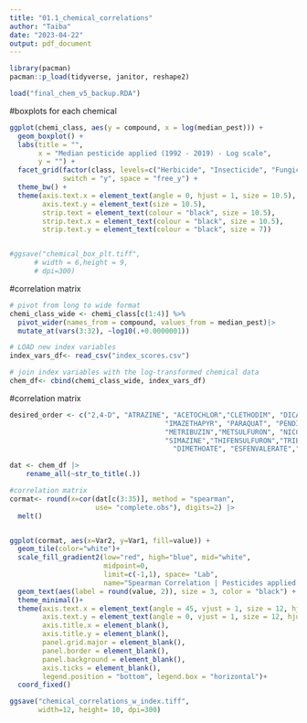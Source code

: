 ```yaml
---
title: "01.1_chemical_correlations"
author: "Taiba"
date: "2023-04-22"
output: pdf_document
---
```


```r
library(pacman)
pacman::p_load(tidyverse, janitor, reshape2)

```

```r
load("final_chem_v5_backup.RDA")
```

#boxplots for each chemical
```r

ggplot(chemi_class, aes(y = compound, x = log(median_pest))) +
  geom_boxplot() +
  labs(title = "",
       x = "Median pesticide applied (1992 - 2019) - Log scale", 
       y = "") +
  facet_grid(factor(class, levels=c("Herbicide", "Insecticide", "Fungicide"))~ ., scales = "free_y", 
             switch = "y", space = "free_y") +
  theme_bw() +
  theme(axis.text.x = element_text(angle = 0, hjust = 1, size = 10.5),
        axis.text.y = element_text(size = 10.5),
        strip.text = element_text(colour = "black", size = 10.5),
        strip.text.x = element_text(colour = "black", size = 10.5),
        strip.text.y = element_text(colour = "black", size = 7))


#ggsave("chemical_box_plt.tiff", 
      # width = 6,height = 9,
      # dpi=300)
```


#correlation matrix
```r
# pivot from long to wide format
chemi_class_wide <- chemi_class[c(1:4)] %>%
  pivot_wider(names_from = compound, values_from = median_pest)|>
  mutate_at(vars(3:32), ~log10(.+0.0000001)) 

# LOAD new index variables
index_vars_df<- read_csv("index_scores.csv")

# join index variables with the log-transformed chemical data
chem_df<- cbind(chemi_class_wide, index_vars_df)
```

#correlation matrix
```r
desired_order <- c("2,4-D", "ATRAZINE", "ACETOCHLOR","CLETHODIM", "DICAMBA","GLYPHOSATE", 
                                      "IMAZETHAPYR", "PARAQUAT", "PENDIMETHALIN","CHLORIMURON","METOLACHLOR",
                                      "METRIBUZIN","METSULFURON", "NICOSULFURON", "PICLORAM", "SETHOXYDIM", 
                                      "SIMAZINE","THIFENSULFURON","TRIBENURON METHYL", "TRICLOPYR", "TRIFLURALIN","CARBARYL", "CHLORPYRIFOS", "CYHALOTHRIN-LAMBDA",
                                        "DIMETHOATE", "ESFENVALERATE","PERMETHRIN", "CHLOROTHALONIL","MANCOZEB","PROPICONAZOLE")

dat <- chem_df |>
    rename_all(~str_to_title(.))

#correlation matrix
cormat<- round(x=cor(dat[c(3:35)], method = "spearman", 
                     use= "complete.obs"), digits=2) |>
  melt() 


ggplot(cormat, aes(x=Var2, y=Var1, fill=value)) +
  geom_tile(color="white")+
  scale_fill_gradient2(low="red", high="blue", mid="white",
                       midpoint=0,
                       limit=c(-1,1), space= "Lab",
                       name="Spearman Correlation | Pesticides applied in US Counties (1992-2019)")+
  geom_text(aes(label = round(value, 2)), size = 3, color = "black") + # Add text labels
  theme_minimal()+
  theme(axis.text.x = element_text(angle = 45, vjust = 1, size = 12, hjust = 1),
        axis.text.y = element_text(angle = 0, vjust = 1, size = 12, hjust = 1),
        axis.title.x = element_blank(),
        axis.title.y = element_blank(),
        panel.grid.major = element_blank(),
        panel.border = element_blank(),
        panel.background = element_blank(),
        axis.ticks = element_blank(),
        legend.position = "bottom", legend.box = "horizontal")+
  coord_fixed()

ggsave("chemical_correlations_w_index.tiff",
       width=12, height= 10, dpi=300)
```



